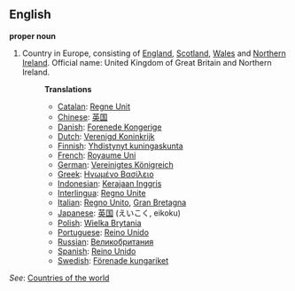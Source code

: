 ==English==

'''proper noun'''

# Country in Europe, consisting of [[England]], [[Scotland]], [[Wales]] and [[Northern Ireland]]. Official name: United Kingdom of Great Britain and Northern Ireland.
#:'''Translations'''
#:*[[Catalan]]: [[Regne Unit]]
#:*[[Chinese]]: [[英国]]
#:*[[Danish]]: [[Forenede Kongerige]]
#:*[[Dutch]]: [[Verenigd Koninkrijk]]
#:*[[Finnish]]: [[Yhdistynyt kuningaskunta]]
#:*[[French]]: [[Royaume Uni]]
#:*[[German]]: [[Vereinigtes Königreich]]
#:*[[Greek]]: [[Ηνωμένο Βασίλειο]]
#:*[[Indonesian]]: [[Kerajaan Inggris]]
#:*[[Interlingua]]: [[Regno Unite]]
#:*[[Italian]]: [[Regno Unito]], [[Gran Bretagna]]
#:*[[Japanese]]: [[英国]] (えいこく, eikoku)
#:*[[Polish]]: [[Wielka Brytania]]
#:*[[Portuguese]]: [[Reino Unido]]
#:*[[Russian]]: [[Великобритания]]
#:*[[Spanish]]: [[Reino Unido]]
#:*[[Swedish]]: [[Förenade kungariket]]

''See'': [[Countries of the world]]